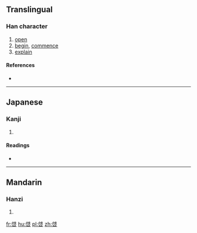 {{also|啓}}
==Translingual==

===Han character===
{{Han char|rn=30|rad=口|as=08|sn=11|four=|canj=竹戈口 (HIR), 戈戈口 (IIR), X竹戈口 (XHIR)|ids=⿱⿰[[户]][[戈]][[口]]}}

# [[open]]
# [[begin]], [[commence]]
# [[explain]]

====References====
* {{Han ref|kx=0196.010|dkj=03822|dj=0417.020|hdz=10646.110|uh=5554|ud=21844}}

----

==Japanese==

===Kanji===
{{ja-kanji|grade=|rs=口08}}

# {{defn|lang=ja|sort=口08}}

====Readings====
* {{ja-readings|on=[[けい]] (kei)|kun=}}

----

==Mandarin==

===Hanzi===
{{cmn-hanzi|pin=[[qǐ]] ([[qi3]])|wg=ch'i<sup>3</sup>}}

# {{defn|lang=cmn|sort=口08}}

[[fr:啔]]
[[hu:啔]]
[[pl:啔]]
[[zh:啔]]
